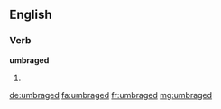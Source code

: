 ==English==

===Verb===
'''umbraged'''

# {{en-past of|umbrage}}

[[de:umbraged]]
[[fa:umbraged]]
[[fr:umbraged]]
[[mg:umbraged]]